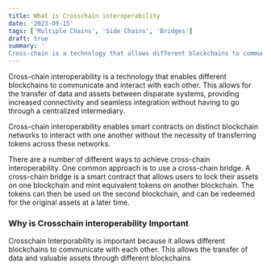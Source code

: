 ```yaml
---
title: What is Crosschain interoperability 
date: '2023-09-15'
tags: ['Multiple Chains', 'Side Chains', 'Bridges']
draft: true
summary: '
Cross-chain is a technology that allows different blockchains to communicate with each other. This means that users can transfer assets and data between different blockchains without having to go through a centralized intermediary.'
---
```


Cross-chain interoperability is a technology that enables different blockchains to communicate and interact with each other. This allows for the transfer of data and assets between disparate systems, providing increased connectivity and seamless integration without having to go through a centralized intermediary.

Cross-chain interoperability enables smart contracts on distinct blockchain networks to interact with one another without the necessity of transferring tokens across these networks.

There are a number of different ways to achieve cross-chain interoperability. One common approach is to use a cross-chain bridge. A cross-chain bridge is a smart contract that allows users to lock their assets on one blockchain and mint equivalent tokens on another blockchain. The tokens can then be used on the second blockchain, and can be redeemed for the original assets at a later time.

### Why is Crosschain interoperability Important

Crosschain Interporability is important because it allows different blockchains to communicate with each other. This allows the transfer of data and valuable assets through different blockchains
